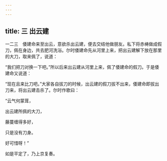 ```yaml
---
---
---
```

title: 三 出云建
---




一二三　倭建命来至出云，意欲杀出云建，便去交结他做朋友。私下将赤梼做成假刀，佩在身边，共去肥河洗浴。尔时倭建命先从河里上来，把出云建解下放在那里的大刀，取来佩了，说道：

“我们把刀对换一下吧。”所以后来出云建从河里上来，佩了倭建命的假刀。于是倭建命又说道：

“现在且来比刀吧。”大家各自拔刀的时候，出云建的假刀拔不出来，倭建命即拔出刀来，将出云建击杀了。尔时作歌曰：

“云气何蒙茸，

出云建所佩的大刀，

藤蔓缠得多好，

只是没有刀身。

好可惜呀！”

如是平定了，乃上京复奏。